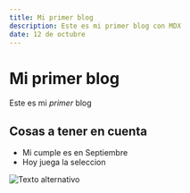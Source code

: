 ```yaml
---
title: Mi primer blog
description: Este es mi primer blog con MDX
date: 12 de octubre
---
```


# Mi primer blog

Este es mi _primer_ blog

## Cosas a tener en cuenta

- Mi cumple es en Septiembre
- Hoy juega la seleccion

![Texto alternativo](/next.svg)